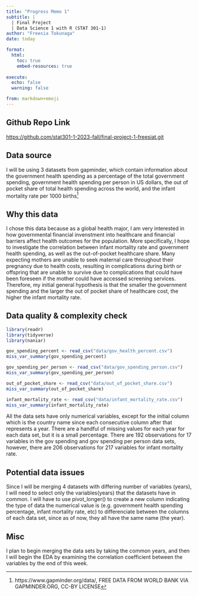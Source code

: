 ```yaml
---
title: "Progress Memo 1"
subtitle: |
  | Final Project 
  | Data Science 1 with R (STAT 301-1)
author: "Freesia Tokunaga"
date: today

format:
  html:
    toc: true
    embed-resources: true
    
execute:
  echo: false
  warning: false

from: markdown+emoji 
---
```

::: {.callout-tip icon=false}

## Github Repo Link
[https://github.com/stat301-1-2023-fall/final-project-1-freesiat.git](https://github.com/stat301-1-2023-fall/final-project-1-freesiat.git)

:::

## Data source

I will be using 3 datasets from gapminder, which contain information about the government health spending as a percentage of the total government spending, government health spending per person in US dollars, the out of pocket share of total health spending across the world, and the infant mortality rate per 1000 births^[https://www.gapminder.org/data/, FREE DATA FROM WORLD BANK VIA GAPMINDER.ORG, CC-BY LICENSE]

## Why this data
I chose this data because as a global health major, I am very interested in how governmental financial invenstment into healthcare and financial barriers affect health outcomes for the population. More specifically, I hope to investigate the correlation between infant mortality rate and government health spending, as well as the out-of-pocket healthcare share. Many expecting mothers are unable to seek maternal care throughout their pregnancy due to health costs, resulting in complications during birth or offspring that are unable to survive due to complications that could have been foreseen if the mother could have accessed screening services. Therefore, my initial general hypothesis is that the smaller the government spending and the larger the out of pocket share of healthcare cost, the higher the infant mortality rate.

## Data quality & complexity check
```r
library(readr)
library(tidyverse)
library(naniar)

gov_spending_percent <- read_csv("data/gov_health_percent.csv")
miss_var_summary(gov_spending_percent)

gov_spending_per_person <- read_csv("data/gov_spending_person.csv")
miss_var_summary(gov_spending_per_person)

out_of_pocket_share <- read_csv("data/out_of_pocket_share.csv")
miss_var_summary(out_of_pocket_share)

infant_mortality_rate <- read_csv("data/infant_mortality_rate.csv")
miss_var_summary(infant_mortality_rate)
```
All the data sets have only numerical variables, except for the initial column which is the country name since each consecutive column after that represents a year.
There are a handful of missing values for each year for each data set, but it is a small percentage.
There are 192 observations for 17 variables in the gov spending and gov spending per person data sets, however, there are 206 observations for 217 variables for infant mortality rate.

## Potential data issues
Since I will be merging 4 datasets with differing number of variables (years), I will need to select only the variables(years) that the datasets have in common. I will have to use pivot_longer() to create a new column indicating the type of data the numerical value is (e.g. government health spending percentage, infant mortality rate, etc) to differenciate between the columns of each data set, since as of now, they all have the same name (the year). 


## Misc
I plan to begin merging the data sets by taking the common years, and then I will begin the EDA by examining the correlation coefficient between the variables by the end of this week. 
